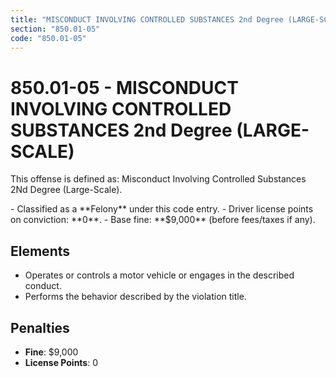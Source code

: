 ```yaml
---
title: "MISCONDUCT INVOLVING CONTROLLED SUBSTANCES 2nd Degree (LARGE-SCALE)"
section: "850.01-05"
code: "850.01-05"
---
```





# 850.01-05 - MISCONDUCT INVOLVING CONTROLLED SUBSTANCES 2nd Degree (LARGE-SCALE)

This offense is defined as: Misconduct Involving Controlled Substances 2Nd Degree (Large-Scale).

<Aside type="danger" title="Charge Type: Felony">
- Classified as a **Felony** under this code entry.
- Driver license points on conviction: **0**.
- Base fine: **$9,000** (before fees/taxes if any).
</Aside>

## Elements
- Operates or controls a motor vehicle or engages in the described conduct.
- Performs the behavior described by the violation title.

## Penalties
- **Fine**: $9,000
- **License Points**: 0
